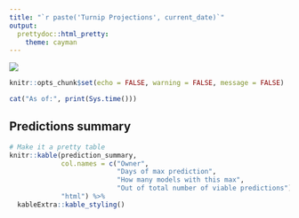 ```yaml
---
title: "`r paste('Turnip Projections', current_date)`"
output:   
  prettydoc::html_pretty:
    theme: cayman
---
```


![](stalks.png)

```r
knitr::opts_chunk$set(echo = FALSE, warning = FALSE, message = FALSE)
```

```r
cat("As of:", print(Sys.time()))
```

## Predictions summary

```r
# Make it a pretty table
knitr::kable(prediction_summary, 
             col.names = c("Owner",
                           "Days of max prediction",
                           "How many models with this max",
                           "Out of total number of viable predictions"), 
             "html") %>% 
  kableExtra::kable_styling() 
```

